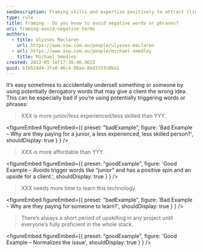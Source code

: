 ```yaml
---
seoDescription: Framing skills and expertise positively to attract clients seeking high-quality services.
type: rule
title: Framing - Do you know to avoid negative words or phrases?
uri: framing-avoid-negative-terms
authors:
  - title: Ulysses Maclaren
    url: https://www.ssw.com.au/people/ulysses-maclaren
  - url: https://www.ssw.com.au/people/michael-smedley
    title: Michael Smedley
created: 2022-05-16T17:38:46.962Z
guid: b1b524d4-3fa0-46c4-98aa-8ed3333c0ba1
---
```


It’s easy sometimes to accidentally undersell something or someone by using potentially derogatory words that may give a client the wrong idea.
This can be especially bad if you’re using potentially triggering words or phrases:

> XXX is more junior/less experienced/less skilled than YYY.

<figureEmbed figureEmbed={{
  preset: "badExample",
  figure: 'Bad Example – Why are they paying for a junior, a less experienced, less skilled person?',
  shouldDisplay: true
} } />


> XXX is more affordable than YYY.

<figureEmbed figureEmbed={{
  preset: "goodExample",
  figure: 'Good Example – Avoids trigger words like “junior” and has a positive spin and an upside for a client.',
  shouldDisplay: true
} } />


> XXX needs more time to learn this technology.

<figureEmbed figureEmbed={{
  preset: "badExample",
  figure: 'Bad Example – Why are they paying for someone to learn?',
  shouldDisplay: true
} } />


> There’s always a short period of upskilling in any project until everyone’s fully proficient in the whole stack.

<figureEmbed figureEmbed={{
  preset: "goodExample",
  figure: 'Good Example – Normalizes the issue',
  shouldDisplay: true
} } />
